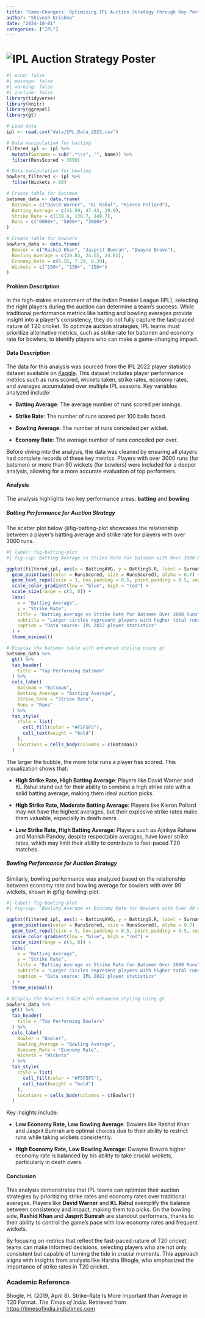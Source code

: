 ```yaml
---
title: "Game-Changers: Optimizing IPL Auction Strategy through Key Performance Metrics"
author: "Shivesh Krishna"
date: "2024-10-01"
categories: ["IPL"]
---
```


# ![IPL Auction Strategy Poster](ipl.jpg)

```r
#| echo: false
#| message: false
#| warning: false
#| include: false
library(tidyverse)
library(knitr)
library(ggrepel)
library(gt)

# Load data
ipl <- read.csv("data/IPL_Data_2022.csv")

# Data manipulation for batting
filtered_ipl <- ipl %>%
  mutate(Surname = sub(".*\\s", "", Name)) %>%
  filter(RunsScored > 3000)

# Data manipulation for bowling
bowlers_filtered <- ipl %>%
  filter(Wickets > 90)

# Create table for batsmen
batsmen_data <- data.frame(
  Batsman = c("David Warner", "KL Rahul", "Kieron Pollard"),
  Batting_Average = c(41.59, 47.43, 29.9),
  Strike_Rate = c(139.6, 136.7, 149.7),
  Runs = c("6000+", "5000+", "3000+")
)

# Create table for bowlers
bowlers_data <- data.frame(
  Bowler = c("Rashid Khan", "Jasprit Bumrah", "Dwayne Bravo"),
  Bowling_Average = c(20.85, 24.55, 24.81),
  Economy_Rate = c(6.55, 7.39, 8.39),
  Wickets = c("150+", "130+", "150+")
)

```

#### **Problem Description**

In the high-stakes environment of the Indian Premier League (IPL), selecting the right players during the auction can determine a team’s success. While traditional performance metrics like batting and bowling averages provide insight into a player's consistency, they do not fully capture the fast-paced nature of T20 cricket. To optimize auction strategies, IPL teams must prioritize alternative metrics, such as strike rate for batsmen and economy rate for bowlers, to identify players who can make a game-changing impact.

#### **Data Description**

The data for this analysis was sourced from the IPL 2022 player statistics dataset available on [Kaggle](https://www.kaggle.com/datasets/vora1011/ipl-2022-player-statistics). This dataset includes player performance metrics such as runs scored, wickets taken, strike rates, economy rates, and averages accumulated over multiple IPL seasons. Key variables analyzed include:

-   **Batting Average**: The average number of runs scored per innings.

-   **Strike Rate**: The number of runs scored per 100 balls faced.

-   **Bowling Average**: The number of runs conceded per wicket.

-   **Economy Rate**: The average number of runs conceded per over.

Before diving into the analysis, the data was cleaned by ensuring all players had complete records of these key metrics. Players with over 3000 runs (for batsmen) or more than 90 wickets (for bowlers) were included for a deeper analysis, allowing for a more accurate evaluation of top performers.

#### **Analysis**

The analysis highlights two key performance areas: **batting** and **bowling**.

##### **Batting Performance for Auction Strategy**

The scatter plot below @fig-batting-plot showcases the relationship between a player's batting average and strike rate for players with over 3000 runs.

```r
#| label: fig-batting-plot
#| fig-cap: Batting Average vs Strike Rate for Batsmen with Over 3000 Runs

ggplot(filtered_ipl, aes(x = BattingAVG, y = BattingS.R, label = Surname)) +
  geom_point(aes(color = RunsScored, size = RunsScored), alpha = 0.7) +
  geom_text_repel(size = 3, box.padding = 0.5, point.padding = 0.5, segment.color = 'grey50') +
  scale_color_gradient(low = "blue", high = "red") +
  scale_size(range = c(3, 8)) +
  labs(
    x = "Batting Average",
    y = "Strike Rate",
    title = "Batting Average vs Strike Rate for Batsmen Over 3000 Runs",
    subtitle = "Larger circles represent players with higher total runs",
    caption = "Data source: IPL 2022 player statistics"
  ) +
  theme_minimal()

```

```r
# Display the batsmen table with enhanced styling using gt
batsmen_data %>%
  gt() %>%
  tab_header(
    title = "Top Performing Batsmen"
  ) %>%
  cols_label(
    Batsman = "Batsman",
    Batting_Average = "Batting Average",
    Strike_Rate = "Strike Rate",
    Runs = "Runs"
  ) %>%
  tab_style(
    style = list(
      cell_fill(color = "#F5F5F5"),
      cell_text(weight = "bold")
    ),
    locations = cells_body(columns = c(Batsman))
  )

```

The larger the bubble, the more total runs a player has scored. This visualization shows that:

-   **High Strike Rate, High Batting Average**: Players like David Warner and KL Rahul stand out for their ability to combine a high strike rate with a solid batting average, making them ideal auction picks.

-   **High Strike Rate, Moderate Batting Average**: Players like Kieron Pollard may not have the highest averages, but their explosive strike rates make them valuable, especially in death overs.

-   **Low Strike Rate, High Batting Average**: Players such as Ajinkya Rahane and Manish Pandey, despite respectable averages, have lower strike rates, which may limit their ability to contribute to fast-paced T20 matches.

##### **Bowling Performance for Auction Strategy**

Similarly, bowling performance was analyzed based on the relationship between economy rate and bowling average for bowlers with over 90 wickets, shown in @fig-bowling-plot.

```r
#| label: fig-bowling-plot
#| fig-cap: "Bowling Average vs Economy Rate for Bowlers with Over 90 Wickets"

ggplot(filtered_ipl, aes(x = BattingAVG, y = BattingS.R, label = Surname)) +
  geom_point(aes(color = RunsScored, size = RunsScored), alpha = 0.7) +
  geom_text_repel(size = 3, box.padding = 0.5, point.padding = 0.5, segment.color = 'grey50') +
  scale_color_gradient(low = "blue", high = "red") +
  scale_size(range = c(3, 8)) +
  labs(
    x = "Batting Average",
    y = "Strike Rate",
    title = "Batting Average vs Strike Rate for Batsmen Over 3000 Runs",
    subtitle = "Larger circles represent players with higher total runs",
    caption = "Data source: IPL 2022 player statistics"
  ) +
  theme_minimal()

```

```r
# Display the bowlers table with enhanced styling using gt
bowlers_data %>%
  gt() %>%
  tab_header(
    title = "Top Performing Bowlers"
  ) %>%
  cols_label(
    Bowler = "Bowler",
    Bowling_Average = "Bowling Average",
    Economy_Rate = "Economy Rate",
    Wickets = "Wickets"
  ) %>%
  tab_style(
    style = list(
      cell_fill(color = "#F5F5F5"),
      cell_text(weight = "bold")
    ),
    locations = cells_body(columns = c(Bowler))
  )


```


Key insights include:

-   **Low Economy Rate, Low Bowling Average**: Bowlers like Rashid Khan and Jasprit Bumrah are optimal choices due to their ability to restrict runs while taking wickets consistently.

-   **High Economy Rate, Low Bowling Average**: Dwayne Bravo's higher economy rate is balanced by his ability to take crucial wickets, particularly in death overs.


#### **Conclusion**

This analysis demonstrates that IPL teams can optimize their auction strategies by prioritizing strike rates and economy rates over traditional averages. Players like **David Warner** and **KL Rahul** exemplify the balance between consistency and impact, making them top picks. On the bowling side, **Rashid Khan** and **Jasprit Bumrah** are standout performers, thanks to their ability to control the game's pace with low economy rates and frequent wickets.

By focusing on metrics that reflect the fast-paced nature of T20 cricket, teams can make informed decisions, selecting players who are not only consistent but capable of turning the tide in crucial moments. This approach aligns with insights from analysts like Harsha Bhogle, who emphasized the importance of strike rates in T20 cricket.

### Academic Reference

Bhogle, H. (2019, April 8). Strike-Rate Is More Important than Average in T20 Format. *The Times of India*. Retrieved from [https://timesofindia.indiatimes.com](https://timesofindia.indiatimes.com/sports/cricket/ipl/top-stories/strike-rate-is-more-important-than-average-in-t20-format-harsha-bhogle/articleshow/68774664.cms)
